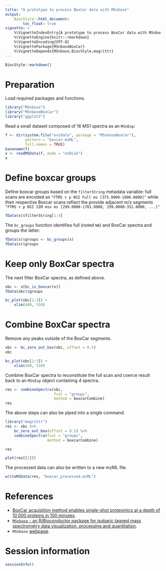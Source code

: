 ```yaml
---
title: "A prototype to process BoxCar data with MSnbase"
output:
    BiocStyle::html_document:
        toc_float: true
vignette: >
    %\VignetteIndexEntry{A prototype to process BoxCar data with MSnbase}
    %\VignetteEngine{knitr::rmarkdown}
    %\VignetteEncoding{UTF-8}
    %\VignettePackage{MSnbaseBoxCar}
    %\VignetteDepends{MSnbase,BiocStyle,magrittr}
---
```



```r
BiocStyle::markdown()
```

# Preparation

Load required packages and functions. 

```r
library("MSnbase")
library("MSnbaseBoxCar")
library("ggplot2")
```

Read a small dataset composed of 16 MS1 spectra as an `MSnExp`:

```r
f <- dir(system.file("extdata", package = "MSnbaseBoxCar"),
         pattern = "boxcar.mzML",
         full.names = TRUE)
basename(f)
x <- readMSData(f, mode = "onDisk")
x
```

# Define boxcar groups

Define boxcar groups based on the `filterString` metadata variable:
full scans are encoded as `"FTMS + p NSI Full ms
[375.0000-1800.0000]"` while their respective Boxcar scans reflect the
provide adjacent m/z segments `"FTMS + p NSI SIM msx ms
[299.0000-1701.0000, 299.0000-351.0000, ...]"`


```r
fData(x)$filterString[1:4]
```

The `bc_groups` function identifies full (noted `NA`) and BoxCar
spectra and groups the latter:


```r
fData(x)$groups <- bc_groups(x)
fData(x)$groups
```
# Keep only BoxCar spectra

The next filter BoxCar spectra, as defined above.

```r
xbc <- x[bc_is_boxcar(x)]
fData(xbc)$groups
```

```r
bc_plot(xbc[1:3]) +
    xlim(440, 510)
```

# Combine BoxCar spectra 

Remove any peaks outside of the BoxCar segments.

```r
xbc <- bc_zero_out_box(xbc, offset = 0.5)
xbc
```

```r
bc_plot(xbc[1:3]) +
    xlim(440, 510)
```

Combine BoxCar spectra to reconstitute the full scan and coerce result
back to an `MSnExp` object containing 4 spectra.


```r
res <- combineSpectra(xbc,
                      fcol = "groups",
                      method = boxcarCombine)
res
```

The above steps can also be piped into a single command.

```r
library("magrittr")
res <- xbc %>%
    bc_zero_out_box(offset = 0.5) %>%
    combineSpectra(fcol = "groups",
                   method = boxcarCombine)

res
```

```r
plot(res[[1]])
```

The processed data can also be written to a new mzML file.

```r
writeMSData(res, "boxcar_processed.mzML")
```

# References

- [BoxCar acquisition method enables single-shot proteomics at a depth
  of 10,000 proteins in 100
  minutes](https://www.nature.com/articles/s41592-018-0003-5).
- [`MSnbase` - an R/Bioconductor package for isobaric tagged mass
  spectrometry data visualization, processing and
  quantitation](https://pubmed.ncbi.nlm.nih.gov/22113085/).
- `MSnbase` [webpage](http://lgatto.github.io/MSnbase/).

# Session information

```r
sessionInfo()
```
